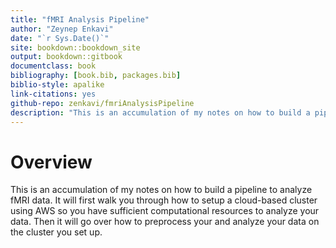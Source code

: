 ```yaml
--- 
title: "fMRI Analysis Pipeline"
author: "Zeynep Enkavi"
date: "`r Sys.Date()`"
site: bookdown::bookdown_site
output: bookdown::gitbook
documentclass: book
bibliography: [book.bib, packages.bib]
biblio-style: apalike
link-citations: yes
github-repo: zenkavi/fmriAnalysisPipeline
description: "This is an accumulation of my notes on how to build a pipeline to analyze fMRI data. The output format is bookdown::gitbook."
---
```


# Overview {-}

This is an accumulation of my notes on how to build a pipeline to analyze fMRI data. It will first walk you through how to setup a cloud-based cluster using AWS so you have sufficient computational resources to analyze your data. Then it will go over how to preprocess your and analyze your data on the cluster you set up.
